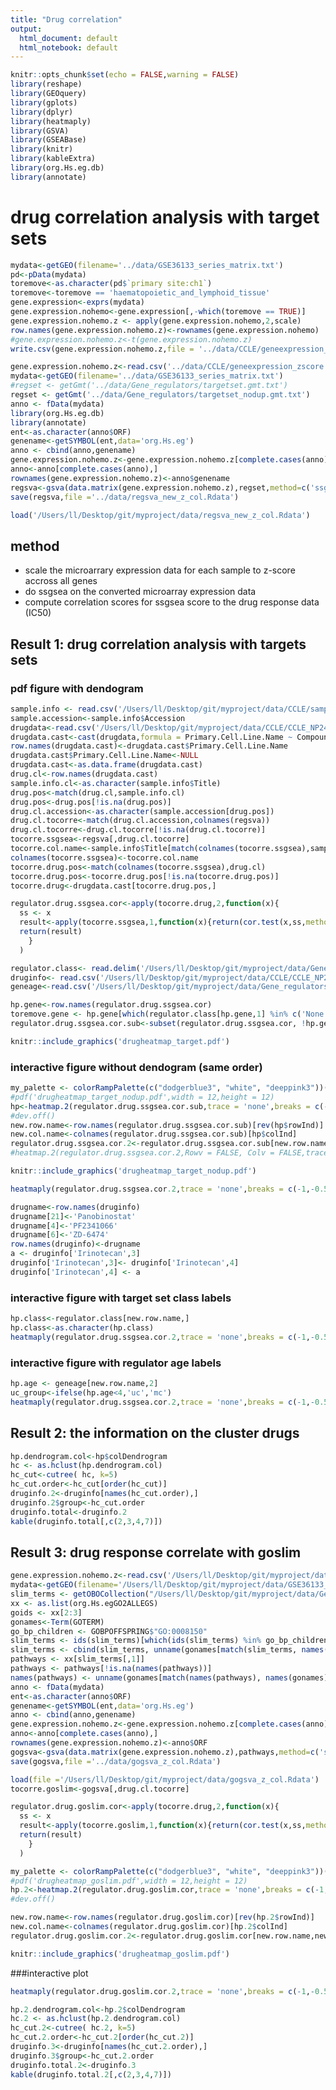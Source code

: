 ```yaml
---
title: "Drug correlation"
output:
  html_document: default
  html_notebook: default
---
```

```r
knitr::opts_chunk$set(echo = FALSE,warning = FALSE)
library(reshape)
library(GEOquery)
library(gplots)
library(dplyr)
library(heatmaply)
library(GSVA)
library(GSEABase)
library(knitr)
library(kableExtra)
library(org.Hs.eg.db)
library(annotate)
```

# drug correlation analysis with target sets
```r
mydata<-getGEO(filename='../data/GSE36133_series_matrix.txt')
pd<-pData(mydata)
toremove<-as.character(pd$`primary site:ch1`)
toremove<-toremove == 'haematopoietic_and_lymphoid_tissue'
gene.expression<-exprs(mydata)
gene.expression.nohemo<-gene.expression[,-which(toremove == TRUE)]
gene.expression.nohemo.z <- apply(gene.expression.nohemo,2,scale)
row.names(gene.expression.nohemo.z)<-rownames(gene.expression.nohemo)
#gene.expression.nohemo.z<-t(gene.expression.nohemo.z)
write.csv(gene.expression.nohemo.z,file = '../data/CCLE/geneexpression_zscore.csv')
```

```r
gene.expression.nohemo.z<-read.csv('../data/CCLE/geneexpression_zscore.csv',row.names = 1)
mydata<-getGEO(filename='../data/GSE36133_series_matrix.txt')
#regset <- getGmt('../data/Gene_regulators/targetset.gmt.txt')
regset <- getGmt('../data/Gene_regulators/targetset_nodup.gmt.txt')
anno <- fData(mydata)
library(org.Hs.eg.db)
library(annotate)
ent<-as.character(anno$ORF)
genename<-getSYMBOL(ent,data='org.Hs.eg')
anno <- cbind(anno,genename)
gene.expression.nohemo.z<-gene.expression.nohemo.z[complete.cases(anno),]
anno<-anno[complete.cases(anno),]
rownames(gene.expression.nohemo.z)<-anno$genename
regsva<-gsva(data.matrix(gene.expression.nohemo.z),regset,method=c('ssgsea'))
save(regsva,file ='../data/regsva_new_z_col.Rdata')

```
```r
load('/Users/ll/Desktop/git/myproject/data/regsva_new_z_col.Rdata')
```
## method
* scale the microarrary expression data for each sample to z-score accross all genes
* do ssgsea on the converted microarray expression data
* compute correlation scores for ssgsea score to the drug response data (IC50)

## Result 1: drug correlation analysis with targets sets 
### pdf figure with dendogram
```r
sample.info <- read.csv('/Users/ll/Desktop/git/myproject/data/CCLE/sample_info.csv')
sample.accession<-sample.info$Accession
drugdata<-read.csv('/Users/ll/Desktop/git/myproject/data/CCLE/CCLE_NP24.2009_Drug_data_2015.02.24.csv')
drugdata.cast<-cast(drugdata,formula = Primary.Cell.Line.Name ~ Compound, value = 'IC50..uM.')
row.names(drugdata.cast)<-drugdata.cast$Primary.Cell.Line.Name
drugdata.cast$Primary.Cell.Line.Name<-NULL
drugdata.cast<-as.data.frame(drugdata.cast)
drug.cl<-row.names(drugdata.cast)
sample.info.cl<-as.character(sample.info$Title)
drug.pos<-match(drug.cl,sample.info.cl)
drug.pos<-drug.pos[!is.na(drug.pos)]
drug.cl.accession<-as.character(sample.accession[drug.pos])
drug.cl.tocorre<-match(drug.cl.accession,colnames(regsva))
drug.cl.tocorre<-drug.cl.tocorre[!is.na(drug.cl.tocorre)]
tocorre.ssgsea<-regsva[,drug.cl.tocorre]
tocorre.col.name<-sample.info$Title[match(colnames(tocorre.ssgsea),sample.accession)]
colnames(tocorre.ssgsea)<-tocorre.col.name
tocorre.drug.pos<-match(colnames(tocorre.ssgsea),drug.cl)
tocorre.drug.pos<-tocorre.drug.pos[!is.na(tocorre.drug.pos)]
tocorre.drug<-drugdata.cast[tocorre.drug.pos,]
```
```r
regulator.drug.ssgsea.cor<-apply(tocorre.drug,2,function(x){
  ss <- x
  result<-apply(tocorre.ssgsea,1,function(x){return(cor.test(x,ss,method = 'spearman')$estimate)})
  return(result)
    }
  )
```
```r
regulator.class<- read.delim('/Users/ll/Desktop/git/myproject/data/Gene_regulators/Regulator classification.txt',row.names = 1)
druginfo<- read.csv('/Users/ll/Desktop/git/myproject/data/CCLE/CCLE_NP24.2009_profiling_2012.02.20.csv',row.names = 1)
geneage<-read.csv('/Users/ll/Desktop/git/myproject/data/Gene_regulators/geneIDs_entrez_final_phylostrata_phy1_phy2_phy3_no_TCGA.txt',header = TRUE,row.names = 1)
```
```r
hp.gene<-row.names(regulator.drug.ssgsea.cor)
toremove.gene <- hp.gene[which(regulator.class[hp.gene,1] %in% c('None',NA))]
regulator.drug.ssgsea.cor.sub<-subset(regulator.drug.ssgsea.cor, !hp.gene %in% toremove.gene)
```
```r
knitr::include_graphics('drugheatmap_target.pdf')
```
### interactive figure without dendogram (same order)
```r
my_palette <- colorRampPalette(c("dodgerblue3", "white", "deeppink3"))(n = 4)
#pdf('drugheatmap_target_nodup.pdf',width = 12,height = 12) 
hp<-heatmap.2(regulator.drug.ssgsea.cor.sub,trace = 'none',breaks = c(-1,-0.5,0,0.5,1),col = my_palette)
#dev.off()
new.row.name<-row.names(regulator.drug.ssgsea.cor.sub)[rev(hp$rowInd)]
new.col.name<-colnames(regulator.drug.ssgsea.cor.sub)[hp$colInd]
regulator.drug.ssgsea.cor.2<-regulator.drug.ssgsea.cor.sub[new.row.name,new.col.name]
#heatmap.2(regulator.drug.ssgsea.cor.2,Rowv = FALSE, Colv = FALSE,trace = 'none',breaks = c(-1,-0.5,0,0.5,1),col = my_palette)
```
```r
knitr::include_graphics('drugheatmap_target_nodup.pdf')
```
```r
heatmaply(regulator.drug.ssgsea.cor.2,trace = 'none',breaks = c(-1,-0.5,0,0.5,1),col = my_palette,row_dend_left = TRUE, Rowv = FALSE, Colv = FALSE,plot_method = "plotly")
```
```r
drugname<-row.names(druginfo)
drugname[21]<-'Panobinostat'
drugname[4]<-'PF2341066'
drugname[6]<-'ZD-6474'
row.names(druginfo)<-drugname
a <- druginfo['Irinotecan',3] 
druginfo['Irinotecan',3]<- druginfo['Irinotecan',4]
druginfo['Irinotecan',4] <- a
```


### interactive figure with target set class labels

```r
hp.class<-regulator.class[new.row.name,]
hp.class<-as.character(hp.class)
heatmaply(regulator.drug.ssgsea.cor.2,trace = 'none',breaks = c(-1,-0.5,0,0.5,1),col = my_palette,row_dend_left = TRUE, Rowv = FALSE, Colv = FALSE,plot_method = "plotly",RowSideColors = hp.class)
```

### interactive figure with regulator age labels
```r
hp.age <- geneage[new.row.name,2]
uc_group<-ifelse(hp.age<4,'uc','mc')
heatmaply(regulator.drug.ssgsea.cor.2,trace = 'none',breaks = c(-1,-0.5,0,0.5,1),col = my_palette,RowSideColors = uc_group,Rowv = FALSE, Colv = FALSE)
```

## Result 2: the information on the cluster drugs
```r
hp.dendrogram.col<-hp$colDendrogram
hc <- as.hclust(hp.dendrogram.col)
hc_cut<-cutree( hc, k=5)
hc_cut.order<-hc_cut[order(hc_cut)]
druginfo.2<-druginfo[names(hc_cut.order),]
druginfo.2$group<-hc_cut.order
druginfo.total<-druginfo.2
kable(druginfo.total[,c(2,3,4,7)])
```

## Result 3: drug response correlate with goslim
```r
gene.expression.nohemo.z<-read.csv('/Users/ll/Desktop/git/myproject/data/CCLE/geneexpression_zscore.csv',row.names = 1)
mydata<-getGEO(filename='/Users/ll/Desktop/git/myproject/data/GSE36133_series_matrix.txt')
slim_terms <- getOBOCollection("/Users/ll/Desktop/git/myproject/data/Gene_regulators/goslim_generic.obo")
xx <- as.list(org.Hs.egGO2ALLEGS)
goids <- xx[2:3]
gonames<-Term(GOTERM)
go_bp_children <- GOBPOFFSPRING$"GO:0008150"
slim_terms <- ids(slim_terms)[which(ids(slim_terms) %in% go_bp_children)]
slim_terms <- cbind(slim_terms, unname(gonames[match(slim_terms, names(gonames))]))
pathways <- xx[slim_terms[,1]]
pathways <- pathways[!is.na(names(pathways))]
names(pathways) <- unname(gonames[match(names(pathways), names(gonames))])
anno <- fData(mydata)
ent<-as.character(anno$ORF)
genename<-getSYMBOL(ent,data='org.Hs.eg')
anno <- cbind(anno,genename)
gene.expression.nohemo.z<-gene.expression.nohemo.z[complete.cases(anno),]
anno<-anno[complete.cases(anno),]
rownames(gene.expression.nohemo.z)<-anno$ORF
gogsva<-gsva(data.matrix(gene.expression.nohemo.z),pathways,method=c('ssgsea'))
save(gogsva,file ='../data/gogsva_z_col.Rdata')
```

```r
load(file ='/Users/ll/Desktop/git/myproject/data/gogsva_z_col.Rdata')
tocorre.goslim<-gogsva[,drug.cl.tocorre]
```
```r
regulator.drug.goslim.cor<-apply(tocorre.drug,2,function(x){
  ss <- x
  result<-apply(tocorre.goslim,1,function(x){return(cor.test(x,ss,method = 'spearman')$estimate)})
  return(result)
    }
  )
```
```r
my_palette <- colorRampPalette(c("dodgerblue3", "white", "deeppink3"))(n = 4)
#pdf('drugheatmap_goslim.pdf',width = 12,height = 12) 
hp.2<-heatmap.2(regulator.drug.goslim.cor,trace = 'none',breaks = c(-1,-0.5,0,0.5,1),col = my_palette)
#dev.off()
```

```r
new.row.name<-row.names(regulator.drug.goslim.cor)[rev(hp.2$rowInd)]
new.col.name<-colnames(regulator.drug.goslim.cor)[hp.2$colInd]
regulator.drug.goslim.cor.2<-regulator.drug.goslim.cor[new.row.name,new.col.name]
```

```r
knitr::include_graphics('drugheatmap_goslim.pdf')
```

###interactive plot
```r
heatmaply(regulator.drug.goslim.cor.2,trace = 'none',breaks = c(-1,-0.5,0,0.5,1),col = my_palette,Rowv = FALSE, Colv = FALSE)
```
```r
hp.2.dendrogram.col<-hp.2$colDendrogram
hc.2 <- as.hclust(hp.2.dendrogram.col)
hc_cut.2<-cutree( hc.2, k=5)
hc_cut.2.order<-hc_cut.2[order(hc_cut.2)]
druginfo.3<-druginfo[names(hc_cut.2.order),]
druginfo.3$group<-hc_cut.2.order
druginfo.total.2<-druginfo.3
kable(druginfo.total.2[,c(2,3,4,7)])
```












